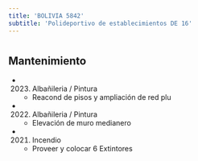 ```yaml
---
title: 'BOLIVIA 5842'
subtitle: 'Polideportivo de establecimientos DE 16'
---
```


#


## Mantenimiento

*  (2023) Albañileria / Pintura 
    + Reacond de pisos y ampliación de red plu

*  (2022) Albañileria / Pintura 
    + Elevación de muro medianero

*  (2021) Incendio 
    + Proveer y colocar 6 Extintores



